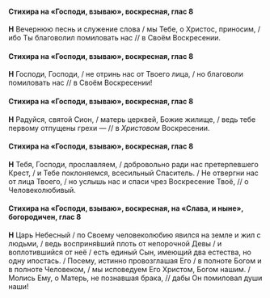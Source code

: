 #### Стихира на «Господи, взываю», воскресная, глас 8

**Н** Вечернюю песнь и служение слова / мы Тебе, о Христос, приносим, / ибо Ты благоволил помиловать нас // в Своём Воскресении.

#### Стихира на «Господи, взываю», воскресная, глас 8

**Н** Господи, Господи, / не отринь нас от Твоего лица, / но благоволи помиловать нас // в Своём Воскресении!

#### Стихира на «Господи, взываю», воскресная, глас 8

**Н** Радуйся, святой Сион, / матерь церквей, Божие жилище, / ведь тебе первому отпущены грехи — // в *Христовом* Воскресении.

#### Стихира на «Господи, взываю», воскресная, глас 8

**Н** Тебя, Господи, прославляем, / добровольно ради нас претерпевшего Крест, / и Тебе поклоняемся, всесильный Спаситель. / Не отвергни нас от лица Твоего, / но услышь нас и спаси чрез Воскресение Твоё, // о Человеколюбивый.

#### Стихира на «Господи, взываю», воскресная, на «Слава, и ныне», богородичен, глас 8

**Н** Царь Небесный / по Своему человеколюбию явился на земле и жил с людьми, / ведь восприня́вший плоть от непорочной Девы / и воплотившийся от неё / есть единый Сын, имеющий два естества, но одну ипостась. / Посему, истинно провозглашая Его / в полноте Богом и в полноте Человеком, / мы исповедуем Его Христом, Богом нашим. / Молись Ему, о Матерь, не познавшая брака, // дабы Он помиловал души наши!
